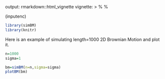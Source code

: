 output: rmarkdown::html_vignette
vignette: >
      %\VignetteIndexEntry{Intro to simBM}
      %\VignetteEngine{knitr::rmarkdown}
      \usepackage[utf8](inputenc)

```{r loadPackage}
library(simBM)
library(knitr)
```

Here is an example of simulating length=1000 2D Brownian Motion and plot it.
```{r Example}
n=1000
sigma=1

bm=simBM(n=n,sigma=sigma)
plotBM(bm)
```
